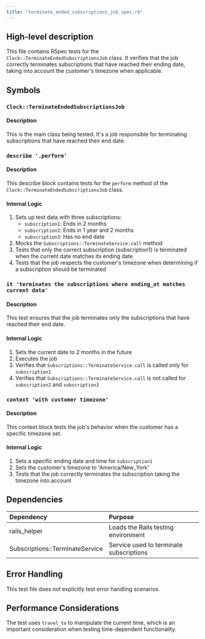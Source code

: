 ```yaml
---
title: "terminate_ended_subscriptions_job_spec.rb"
---
```


## High-level description
This file contains RSpec tests for the `Clock::TerminateEndedSubscriptionsJob` class. It verifies that the job correctly terminates subscriptions that have reached their ending date, taking into account the customer's timezone when applicable.

## Symbols

### `Clock::TerminateEndedSubscriptionsJob`
#### Description
This is the main class being tested. It's a job responsible for terminating subscriptions that have reached their end date.

### `describe '.perform'`
#### Description
This describe block contains tests for the `perform` method of the `Clock::TerminateEndedSubscriptionsJob` class.

#### Internal Logic
1. Sets up test data with three subscriptions:
   - `subscription1`: Ends in 2 months
   - `subscription2`: Ends in 1 year and 2 months
   - `subscription3`: Has no end date
2. Mocks the `Subscriptions::TerminateService.call` method
3. Tests that only the correct subscription (subscription1) is terminated when the current date matches its ending date
4. Tests that the job respects the customer's timezone when determining if a subscription should be terminated

### `it 'terminates the subscriptions where ending_at matches current data'`
#### Description
This test ensures that the job terminates only the subscriptions that have reached their end date.

#### Internal Logic
1. Sets the current date to 2 months in the future
2. Executes the job
3. Verifies that `Subscriptions::TerminateService.call` is called only for `subscription1`
4. Verifies that `Subscriptions::TerminateService.call` is not called for `subscription2` and `subscription3`

### `context 'with customer timezone'`
#### Description
This context block tests the job's behavior when the customer has a specific timezone set.

#### Internal Logic
1. Sets a specific ending date and time for `subscription1`
2. Sets the customer's timezone to 'America/New_York'
3. Tests that the job correctly terminates the subscription taking the timezone into account

## Dependencies
| Dependency | Purpose |
|:-----------|:--------|
| rails_helper | Loads the Rails testing environment |
| Subscriptions::TerminateService | Service used to terminate subscriptions |

## Error Handling
This test file does not explicitly test error handling scenarios.

## Performance Considerations
The test uses `travel_to` to manipulate the current time, which is an important consideration when testing time-dependent functionality.
